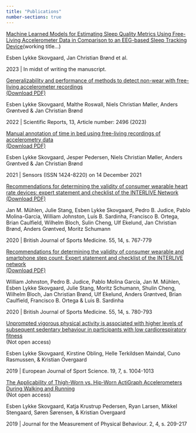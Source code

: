 ```yaml
---
title: "Publications"
number-sections: true
---
```


[Machine Learned Models for Estimating Sleep Quality Metrics Using Free-Living Accelerometer Data in Comparison to an EEG-based Sleep Tracking Device](https://giphy.com/gifs/DefyTVNetwork-s3-s3e2-willie-tries-losing-weight-5eeeE80SrmPeEE43tJ/fullscreen)(working title...)

Esben Lykke Skovgaard, Jan Christian Brønd et al.

2023 | In midst of writing the manuscript.

[Generalizability and performance of methods to detect non-wear with free-living accelerometer recordings](https://doi.org/10.1038/s41598-023-29666-x) 
<br> 
[(Download PDF)](https://www.nature.com/articles/s41598-023-29666-x.pdf)

Esben Lykke Skovgaard, Malthe Roswall, Niels Christian Møller, Anders Grøntved & Jan Christian Brønd

2022 | Scientific Reports, 13, Article number: 2496 (2023)

[Manual annotation of time in bed using free-living recordings of accelerometry data](https://doi.org/10.3390/s21248442)
<br> 
[(Download PDF)](https://www.mdpi.com/1424-8220/21/24/8442/pdf?version=1639914365)

Esben Lykke Skovgaard, Jesper Pedersen, Niels Christian Møller, Anders Grøntved & Jan Christian Brønd

2021 | Sensors (ISSN 1424-8220) on 14 December 2021

[Recommendations for determining the validity of consumer wearable heart rate devices: expert statement and checklist of the INTERLIVE Network](https://doi.org/10.1136/bjsports-2020-103148) 
<br> 
[(Download PDF)](https://bjsm.bmj.com/content/bjsports/55/14/767.full.pdf)

Jan M. Mühlen, Julie Stang, Esben Lykke Skovgaard, Pedro B. Judice, Pablo Molina-Garcia, William Johnston, Luís B. Sardinha, Francisco B. Ortega, Brian Caulfield, Wilhelm Bloch, Sulin Cheng, Ulf Ekelund, Jan Christian Brønd, Anders Grøntved, Moritz Schumann

2020 | British Journal of Sports Medicine. 55, 14, s. 767-779

[Recommendations for determining the validity of consumer wearable and smartphone step count: Expert statement and checklist of the INTERLIVE network](https://doi.org/10.1136/bjsports-2020-103147)
<br> 
[(Download PDF)](https://bjsm.bmj.com/content/bjsports/55/14/780.full.pdf)

William Johnston, Pedro B. Judice, Pablo Molina García, Jan M. Mühlen, Esben Lykke Skovgaard, Julie Stang, Moritz Schumann, Shulin Cheng, Wilhelm Bloch, Jan Christian Brønd, Ulf Ekelund, Anders Grøntved, Brian Caulfield, Francisco B. Ortega & Luis B. Sardinha

2020 | British Journal of Sports Medicine. 55, 14, s. 780-793


[Unprompted vigorous physical activity is associated with higher levels of subsequent sedentary behaviour in participants with low cardiorespiratory fitness](https://doi.org/10.1080/17461391.2019.1574905)
<br>(Not open access)

Esben Lykke Skovgaard, Kirstine Obling, Helle Terkildsen Maindal, Cuno Rasmussen, & Kristian Overgaard

2019 | European Journal of Sport Science. 19, 7, s. 1004-1013

[The Applicability of Thigh-Worn vs. Hip-Worn ActiGraph Accelerometers During Walking and Running](https://doi.org/10.1123/jmpb.2018-0043)
<br>
(Not open access)

Esben Lykke Skovgaard, Katja Krustrup Pedersen, Ryan Larsen, Mikkel Stengaard, Søren Sørensen, & Kristian Overgaard

2019 | Journal for the Measurement of Physical Behaviour. 2, 4, s. 209-217




